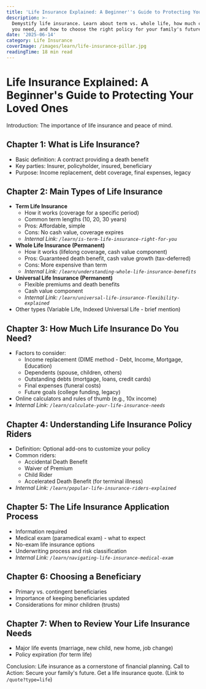 ```yaml
---
title: 'Life Insurance Explained: A Beginner''s Guide to Protecting Your Loved Ones'
description: >-
  Demystify life insurance. Learn about term vs. whole life, how much coverage
  you need, and how to choose the right policy for your family's future.
date: '2025-06-14'
category: Life Insurance
coverImage: /images/learn/life-insurance-pillar.jpg
readingTime: 18 min read
---
```


# Life Insurance Explained: A Beginner's Guide to Protecting Your Loved Ones

Introduction: The importance of <Link href="/learn/life-insurance-explained">life insurance</Link> and peace of mind.

## Chapter 1: What is Life Insurance?
-   Basic definition: A contract providing a death benefit
-   Key parties: Insurer, policyholder, insured, beneficiary
-   Purpose: Income replacement, debt coverage, final expenses, legacy

## Chapter 2: Main Types of Life Insurance
-   **Term Life Insurance**
    -   How it works (coverage for a specific period)
    -   Common term lengths (10, 20, 30 years)
    -   Pros: Affordable, simple
    -   Cons: No cash value, coverage expires
    -   *Internal Link: `/learn/is-term-life-insurance-right-for-you`*
-   **Whole Life Insurance (Permanent)**
    -   How it works (lifelong coverage, cash value component)
    -   Pros: Guaranteed death benefit, cash value growth (tax-deferred)
    -   Cons: More expensive than term
    -   *Internal Link: `/learn/understanding-whole-life-insurance-benefits`*
-   **Universal Life Insurance (Permanent)**
    -   Flexible premiums and death benefits
    -   Cash value component
    -   *Internal Link: `/learn/universal-life-insurance-flexibility-explained`*
-   Other types (Variable Life, Indexed Universal Life - brief mention)

## Chapter 3: How Much Life Insurance Do You Need?
-   Factors to consider:
    -   Income replacement (DIME method - Debt, Income, Mortgage, Education)
    -   Dependents (spouse, children, others)
    -   Outstanding debts (mortgage, loans, credit cards)
    -   Final expenses (funeral costs)
    -   Future goals (college funding, legacy)
-   Online calculators and rules of thumb (e.g., 10x income)
-   *Internal Link: `/learn/calculate-your-life-insurance-needs`*

## Chapter 4: Understanding Life Insurance Policy Riders
-   Definition: Optional add-ons to customize your policy
-   Common riders:
    -   Accidental Death Benefit
    -   Waiver of Premium
    -   Child Rider
    -   Accelerated Death Benefit (for terminal illness)
-   *Internal Link: `/learn/popular-life-insurance-riders-explained`*

## Chapter 5: The Life Insurance Application Process
-   Information required
-   Medical exam (paramedical exam) - what to expect
-   No-exam life insurance options
-   Underwriting process and risk classification
-   *Internal Link: `/learn/navigating-life-insurance-medical-exam`*

## Chapter 6: Choosing a Beneficiary
-   Primary vs. contingent beneficiaries
-   Importance of keeping beneficiaries updated
-   Considerations for minor children (trusts)

## Chapter 7: When to Review Your Life Insurance Needs
-   Major life events (marriage, new child, new home, job change)
-   Policy expiration (for term life)

Conclusion: Life insurance as a cornerstone of financial planning.
Call to Action: Secure your family's future. Get a life insurance quote. (Link to `/quote?type=life`)
